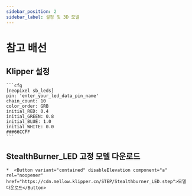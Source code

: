 ```yaml
---
sidebar_position: 2
sidebar_label: 설정 및 3D 모델
---
```


# 참고 배선

## Klipper 설정

    ```cfg
    [neopixel sb_leds]
    pin: 'enter_your_led_data_pin_name'
    chain_count: 10
    color_order: GRB
    initial_RED: 0.4
    initial_GREEN: 0.8
    initial_BLUE: 1.0
    initial_WHITE: 0.0
    ###66CCFF
    ```

## StealthBurner_LED 고정 모델 다운로드

    *  <Button variant="contained" disableElevation component="a" rel="noopener" href="https://cdn.mellow.klipper.cn/STEP/Stealthburner_LED.step">모델 다운로드</Button>

